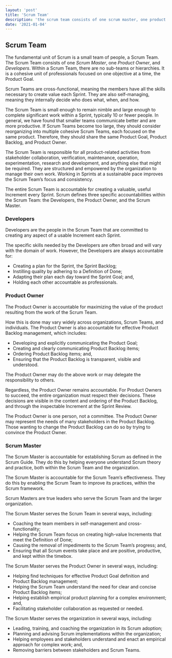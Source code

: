 ```yaml
---
layout: 'post'
title: 'Scrum Team'
description: 'the scrum team consists of one scrum master, one product owner, and developers'
date: '2021-01-04'
---
```


## Scrum Team

The fundamental unit of Scrum is a small team of people, a Scrum Team.
The Scrum Team consists of one *Scrum Master*, one *Product Owner*, and *Developers*.
Within a Scrum Team, there are no sub-teams or hierarchies.
It is a cohesive unit of professionals focused on one objective at a time, the Product Goal.

Scrum Teams are cross-functional, meaning the members have all the skills necessary to create value each Sprint. 
They are also self-managing, meaning they internally decide who does what, when, and how.

The Scrum Team is small enough to remain nimble and large enough to complete significant work within a Sprint, typically 10 or fewer people.
In general, we have found that smaller teams communicate better and are more productive.
If Scrum Teams become too large, they should consider reorganizing into multiple cohesive Scrum Teams, each focused on the same product.
Therefore, they should share the same Product Goal, Product Backlog, and Product Owner.

The Scrum Team is responsible for all product-related activities from stakeholder collaboration, verification, maintenance, operation, experimentation, research and development, and anything else that might be required.
They are structured and empowered by the organization to manage their own work. 
Working in Sprints at a sustainable pace improves the Scrum Team’s focus and consistency.

The entire Scrum Team is accountable for creating a valuable, useful Increment every Sprint. 
Scrum defines three specific accountabilities within the Scrum Team: the Developers, the Product Owner, and the Scrum Master.

### Developers

Developers are the people in the Scrum Team that are committed to creating any aspect of a usable Increment each Sprint.

The specific skills needed by the Developers are often broad and will vary with the domain of work.
However, the Developers are always accountable for:

- Creating a plan for the Sprint, the Sprint Backlog;
- Instilling quality by adhering to a Definition of Done;
- Adapting their plan each day toward the Sprint Goal; and,
- Holding each other accountable as professionals.

### Product Owner
The Product Owner is accountable for maximizing the value of the product resulting from the work of the Scrum Team. 

How this is done may vary widely across organizations, Scrum Teams, and individuals.
The Product Owner is also accountable for effective Product Backlog management, which includes:

- Developing and explicitly communicating the Product Goal;
- Creating and clearly communicating Product Backlog items;
- Ordering Product Backlog items; and,
- Ensuring that the Product Backlog is transparent, visible and understood.

The Product Owner may do the above work or may delegate the responsibility to others.

Regardless, the Product Owner remains accountable.
For Product Owners to succeed, the entire organization must respect their decisions.
These decisions are visible in the content and ordering of the Product Backlog, and through the inspectable Increment at the Sprint Review.

The Product Owner is one person, not a committee. The Product Owner may represent the needs of many stakeholders in the Product Backlog.
Those wanting to change the Product Backlog can do so by trying to convince the Product Owner.

### Scrum Master

The Scrum Master is accountable for establishing Scrum as defined in the Scrum Guide.
They do this by helping everyone understand Scrum theory and practice, both within the Scrum Team and the organization.

The Scrum Master is accountable for the Scrum Team’s effectiveness.
They do this by enabling the Scrum Team to improve its practices, within the Scrum framework.

Scrum Masters are true leaders who serve the Scrum Team and the larger organization.

The Scrum Master serves the Scrum Team in several ways, including:

- Coaching the team members in self-management and cross-functionality;
- Helping the Scrum Team focus on creating high-value Increments that meet the Definition of Done;
- Causing the removal of impediments to the Scrum Team’s progress; and,
- Ensuring that all Scrum events take place and are positive, productive, and kept within the timebox.

The Scrum Master serves the Product Owner in several ways, including:

- Helping find techniques for effective Product Goal definition and Product Backlog management;
- Helping the Scrum Team understand the need for clear and concise Product Backlog items;
- Helping establish empirical product planning for a complex environment; and,
- Facilitating stakeholder collaboration as requested or needed.

The Scrum Master serves the organization in several ways, including:

- Leading, training, and coaching the organization in its Scrum adoption;
- Planning and advising Scrum implementations within the organization;
- Helping employees and stakeholders understand and enact an empirical approach for complex work; and,
- Removing barriers between stakeholders and Scrum Teams.
